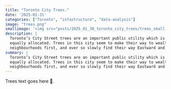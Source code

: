 ```yaml
---
title: "Toronto City Trees."
date: '2025-01-31'
categories: ["Toronto", "infastructure", "data-analysis"]
image: "trees.png"
smallimage: '<img src="posts/2025_01_30_toronto_city_trees/trees_small.png">'
description: |
  Toronto’s City Street trees are an important public utility which is not always 
  equally allocated. Trees in this city seem to make their way to wealthier 
  neighbourhoods first, and ever so slowly find their way Eastward and Westward.
summary: |
  Toronto’s City Street trees are an important public utility which is not always 
  equally allocated. Trees in this city seem to make their way to wealthier 
  neighbourhoods first, and ever so slowly find their way Eastward and Westward.
---
```


Trees text goes here 🌲.
